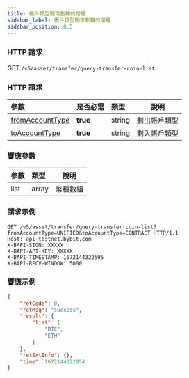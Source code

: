 ```yaml
---
title: 帳戶類型間可劃轉的幣種
sidebar_label: 帳戶類型間可劃轉的幣種
sidebar_position: 0.5
---
```


### HTTP 請求
GET `/v5/asset/transfer/query-transfer-coin-list`

### HTTP 請求
| 參數 | 是否必需 | 類型 | 說明|
|:----- |:-------|:-----|------ |
|[fromAccountType](../enum#accounttype) |**true** |string |劃出帳戶類型 |
|[toAccountType](../enum#accounttype) |**true** |string |劃入帳戶類型 |

### 響應參數
| 參數 | 類型 | 說明|
|:----- |:-----|----- |
|list |array|幣種數組 |

### 請求示例

<Tabs>
<TabItem value="console" label="Console">

```http
GET /v5/asset/transfer/query-transfer-coin-list?fromAccountType=UNIFIED&toAccountType=CONTRACT HTTP/1.1
Host: api-testnet.bybit.com
X-BAPI-SIGN: XXXXX
X-BAPI-API-KEY: XXXXX
X-BAPI-TIMESTAMP: 1672144322595
X-BAPI-RECV-WINDOW: 5000
```

</TabItem>
</Tabs>

### 響應示例

<Tabs>
<TabItem value="js response" label="Response">

```json
{
    "retCode": 0,
    "retMsg": "success",
    "result": {
        "list": [
            "BTC",
            "ETH"
        ]
    },
    "retExtInfo": {},
    "time": 1672144322954
}
```
</TabItem>
</Tabs>